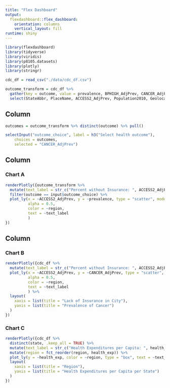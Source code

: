```yaml
---
title: "Flex Dashboard"
output: 
  flexdashboard::flex_dashboard:
    orientation: columns
    vertical_layout: fill
runtime: shiny
---
```


```r
library(flexdashboard)
library(tidyverse)
library(viridis)
library(p8105.datasets)
library(plotly)
library(stringr)
```

```r
cdc_df = read_csv("./data/cdc_df.csv")

outcome_transform = cdc_df %>% 
  gather(key = outcome, value = prevalence, BPHIGH_AdjPrev, CANCER_AdjPrev, CHD_AdjPrev, COPD_AdjPrev,    DIABETES_AdjPrev, HIGHCHOL_AdjPrev, OBESITY_AdjPrev, PHLTH_AdjPrev, STROKE_AdjPrev) %>% 
  select(StateAbbr, PlaceName, ACCESS2_AdjPrev, Population2010, Geolocation, health_exp, region, division, outcome, prevalence) 
```


Column {.sidebar}
-----------------------------------------------------------------------

```r
outcomes = outcome_transform %>% distinct(outcome) %>% pull()

selectInput("outcome_choice", label = h3("Select health outcome"),
    choices = outcomes, 
    selected = "CANCER_AdjPrev")
```


Column {data-width=650}
-----------------------------------------------------------------------

### Chart A

```r
renderPlotly({outcome_transform %>%
  mutate(text_label = str_c("Percent without Insurance: ", ACCESS2_AdjPrev)) %>%
  filter(outcome == input$outcome_choice) %>%
  plot_ly(x = ~ACCESS2_AdjPrev, y = ~prevalence, type = "scatter", mode = "markers",
          alpha = 0.5,
          color = ~region,
          text = ~text_label
          )
})
```

Column {data-width=350}
-----------------------------------------------------------------------

### Chart B

```r
renderPlotly({cdc_df %>%
  mutate(text_label = str_c("Percent without Insurance: ", ACCESS2_AdjPrev, '\nPrevalence of Cancer: ', CANCER_AdjPrev)) %>%
  plot_ly(x = ~ACCESS2_AdjPrev, y = ~CANCER_AdjPrev, type = "scatter", mode = "markers",
          alpha = 0.5,
          color = ~region,
          text = ~text_label
          ) %>%
  layout(
    xaxis = list(title = "Lack of Insurance in City"),
    yaxis = list(title = "Prevalence of Cancer")
  )
})
```

### Chart C

```r
renderPlotly({cdc_df %>%
  distinct(state, .keep_all = TRUE) %>%
  mutate(text_label = str_c("Health Expenditures per Capita: ", health_exp, '\nState: ', StateAbbr)) %>%
  mutate(region = fct_reorder(region, health_exp)) %>%
  plot_ly(y = ~health_exp, color = ~region, type = "box", text = ~text_label) %>%
  layout(
    xaxis = list(title = "Region"),
    yaxis = list(title = "Health Expenditures per Capita per State")
  )
})
```